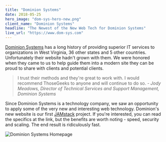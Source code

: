 ```yaml
---
title: "Dominion Systems"
date: 2018-05-25
hero_image: "dom-sys-hero-new.png"
client_name: "Dominion Systems"
headline: "The Newest of the New Web Tech for Dominion Systems"
live_url: "https://www.dom-sys.com"
---
```


[Dominion Systems](https://www.dom-sys.com) has a long history of providing superior IT services to organizations in West Virginia, 36 other states and 5 other countries. Unfortunately their website hadn't grown with them. We were honored when they came to us to help guide them into a modern site they can be proud to share with clients and potential clients.

> I trust their methods and they're great to work with. I would recommend ThoseGeeks to anyone and will continue to do so. <cite>- Jody Meadows, Director of Technical Services and Support Management, Dominion Systems</cite>

Since Dominion Systems is a technology company, we saw an opportunity to apply some of the very new and interesting web technology. Dominion's new website is our first [JAMstack](/services/jamstack) project. If you're interested, you can read the specifics at the link, but the benefits are worth noting - speed, security and scaling. The end result is ridiculously fast.

![Dominion Systems Homepage](domsys-home.png)
